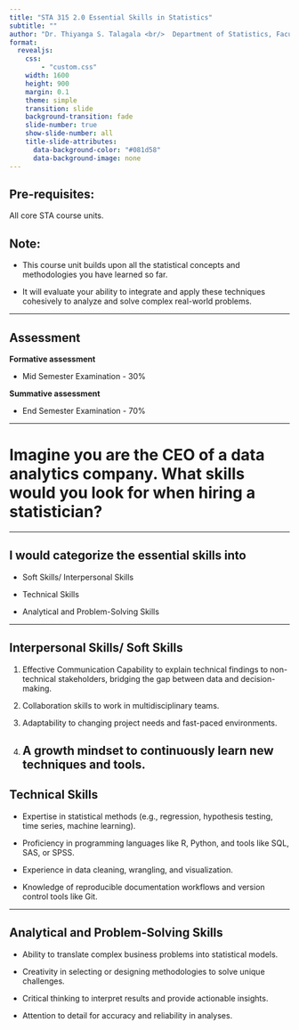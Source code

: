 ```yaml
---
title: "STA 315 2.0 Essential Skills in Statistics"
subtitle: ""
author: "Dr. Thiyanga S. Talagala <br/>  Department of Statistics, Faculty of Applied Sciences <br/> University of Sri Jayewardenepura, Sri Lanka"
format:
  revealjs:
    css:
        - "custom.css"
    width: 1600
    height: 900
    margin: 0.1
    theme: simple
    transition: slide
    background-transition: fade
    slide-number: true
    show-slide-number: all
    title-slide-attributes: 
      data-background-color: "#081d58"
      data-background-image: none
---
```


## Pre-requisites:

All core STA course units.


## Note:

- This course unit builds upon all the statistical concepts and methodologies you have learned so far. 

- It will evaluate your ability to integrate and apply these techniques cohesively to analyze and solve complex real-world problems.

---

## Assessment


**Formative assessment**

- Mid Semester Examination - 30\%

**Summative assessment**

- End Semester Examination - 70\%

---


# Imagine you are the CEO of a data analytics company. What skills would you look for when hiring a statistician?

---

##  I would categorize the essential skills into 

- Soft Skills/  Interpersonal Skills

- Technical Skills

- Analytical and Problem-Solving Skills

---

##  Interpersonal Skills/ Soft Skills

1. Effective Communication
    Capability to explain technical findings to non-technical stakeholders, bridging the gap between data and decision-making.

2. Collaboration skills to work in multidisciplinary teams.

3. Adaptability to changing project needs and fast-paced environments.

4. A growth mindset to continuously learn new techniques and tools.
---

## Technical Skills

- Expertise in statistical methods (e.g., regression, hypothesis testing, time series, machine learning).

- Proficiency in programming languages like R, Python, and tools like SQL, SAS, or SPSS.

- Experience in data cleaning, wrangling, and visualization.

- Knowledge of reproducible documentation workflows and version control tools like Git.

---

## Analytical and Problem-Solving Skills

- Ability to translate complex business problems into statistical models.

- Creativity in selecting or designing methodologies to solve unique challenges.

- Critical thinking to interpret results and provide actionable insights.

- Attention to detail for accuracy and reliability in analyses.